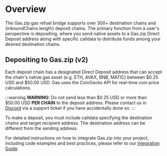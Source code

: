 
# Overview

The Gas.zip gas refuel bridge supports over 300+ destination chains and {inboundChains.length} deposit chains. The primary function from a user's perspective is depositing, where you send native assets to a Gas.zip Direct Deposit address along with specific calldata to distribute funds among your desired destination chains.

## Depositing to Gas.zip (v2)

Each deposit chain has a designated Direct Deposit address that can accept the chain's native gas asset (e.g. ETH, AVAX, BNB, MATIC) between $0.25 USD and $50.00 USD. Gas uses the CoinGecko API for real-time coin price calculations.

:::warning
**WARNING:** Do not send less than $0.25 USD or more than $50.00 USD **PER CHAIN** to the deposit address. Please contact us in [Discord](https://discord.gg/gasdotzip) via a support ticket if you have accidentally done so.
:::

To make a deposit, you must include calldata specifying the destination chains and target recipient address. The destination address can be different from the sending address. 

For detailed instructions on how to integrate Gas.zip into your project, including code examples and best practices, please refer to our [Integration Guide](/gas/code-examples/evm-deposit/direct-deposit).
